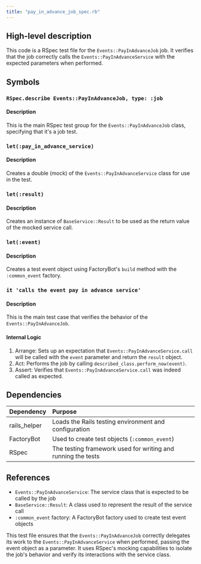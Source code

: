 ```yaml
---
title: "pay_in_advance_job_spec.rb"
---
```


## High-level description
This code is a RSpec test file for the `Events::PayInAdvanceJob` job. It verifies that the job correctly calls the `Events::PayInAdvanceService` with the expected parameters when performed.

## Symbols

### `RSpec.describe Events::PayInAdvanceJob, type: :job`
#### Description
This is the main RSpec test group for the `Events::PayInAdvanceJob` class, specifying that it's a job test.

### `let(:pay_in_advance_service)`
#### Description
Creates a double (mock) of the `Events::PayInAdvanceService` class for use in the test.

### `let(:result)`
#### Description
Creates an instance of `BaseService::Result` to be used as the return value of the mocked service call.

### `let(:event)`
#### Description
Creates a test event object using FactoryBot's `build` method with the `:common_event` factory.

### `it 'calls the event pay in advance service'`
#### Description
This is the main test case that verifies the behavior of the `Events::PayInAdvanceJob`.

#### Internal Logic
1. Arrange: Sets up an expectation that `Events::PayInAdvanceService.call` will be called with the `event` parameter and return the `result` object.
2. Act: Performs the job by calling `described_class.perform_now(event)`.
3. Assert: Verifies that `Events::PayInAdvanceService.call` was indeed called as expected.

## Dependencies
| Dependency | Purpose |
|:-----------|:--------|
| rails_helper | Loads the Rails testing environment and configuration |
| FactoryBot | Used to create test objects (`:common_event`) |
| RSpec | The testing framework used for writing and running the tests |

## References
- `Events::PayInAdvanceService`: The service class that is expected to be called by the job
- `BaseService::Result`: A class used to represent the result of the service call
- `:common_event` factory: A FactoryBot factory used to create test event objects

This test file ensures that the `Events::PayInAdvanceJob` correctly delegates its work to the `Events::PayInAdvanceService` when performed, passing the event object as a parameter. It uses RSpec's mocking capabilities to isolate the job's behavior and verify its interactions with the service class.